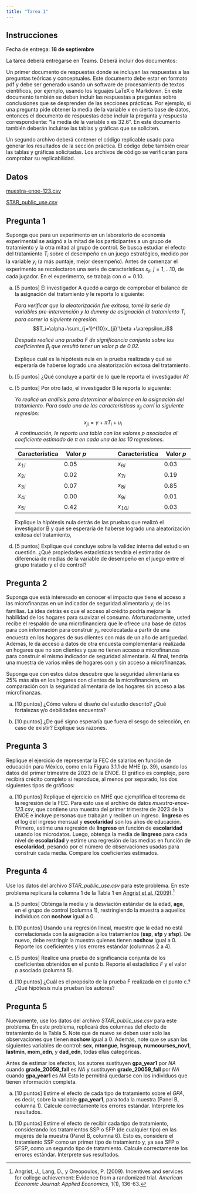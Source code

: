 ```yaml
---
title: "Tarea 1"
---
```


## Instrucciones

Fecha de entrega: **18 de septiembre**

La tarea deberá entregarse en Teams. Deberá incluir dos documentos:

Un primer documento de respuestas donde se incluyan las respuestas a las preguntas teóricas y conceptuales. Este documento debe estar en formato pdf y debe ser generado usando un software de procesamiento de textos científicos, por ejemplo, usando los leguajes LaTeX o Markdown. En este documento también se deben incluir las respuestas a preguntas sobre conclusiones que se desprenden de las secciones prácticas. Por ejemplo, si una pregunta pide obtener la media de la variable x en cierta base de datos, entonces el documento de respuestas debe incluir la pregunta y respuesta correspondiente: “la media de la variable x es 32.6”. En este documento también deberán incluirse las tablas y gráficas que se soliciten.

Un segundo archivo deberá contener el código replicable usado para generar los resultados de la sección práctica. El código debe también crear las tablas y gráficas solicitadas. Los archivos de código se verificarán para comprobar su replicabilidad.

## Datos

[muestra-enoe-123.csv](./files/muestra-enoe-123.csv)

[STAR_public_use.csv](./files/STAR_public_use.csv)

## Pregunta 1

Suponga que para un experimento en un laboratorio de economía experimental se asignó a la mitad de los participantes a un grupo de tratamiento y la otra mitad al grupo de control. Se busca estudiar el efecto del tratamiento $T_i$ sobre el desempeño en un juego estratégico, medido por la variable $y_i$ (a más puntaje, mejor desempeño). Antes de comenzar el experimento se recolectaron una serie de características $x_{ji}$, $j=1,\ldots 10$, de cada jugador. En el experimento, se trabaja con $\alpha=0.10$.

a. [5 puntos] El investigador A quedó a cargo de comprobar el balance de la asignación del tratamiento y le reporta lo siguiente:

    *Para verificar que la aleatorización fue exitosa, tomé la serie de variables pre-intervención y la dummy de asignación al tratamiento $T_i$ para correr la siguiente regresión:*
$$T_i=\alpha+\sum_{j=1}^{10}x_{ji}'\beta +\varepsilon_i$$

    *Después realicé una prueba $F$ de significancia conjunta sobre los coeficientes $\beta_j$ que resultó tener un valor $p$ de 0.02.*

    Explique cuál es la hipótesis nula en la prueba realizada y qué se esperaría de haberse logrado una aleatorización exitosa del tratamiento.

b. [5 puntos] ¿Qué concluye a partir de lo que le reporta el investigador A?

a. [5 puntos] Por otro lado, el investigador B le reporta lo siguiente:

    *Yo realicé un análisis para determinar el balance en la asignación del tratamiento. Para cada una de las características $x_{ji}$ corrí la siguiente regresión:*
$$x_{ji}=\gamma+\pi T_i+u_i$$
*A continuación, le reporto una tabla con los valores $p$ asociados al coeficiente estimado de $\pi$ en cada una de las 10 regresiones.*

    | **Característica** |	**Valor $p$** || **Característica** |	**Valor $p$**
    |--- | --- |---|---|---|
    | $x_{1i}$	| 0.05 | |$x_{6i}$	| 0.03 |
    | $x_{2i}$	| 0.02 | |$x_{7i}$	| 0.19 |
    | $x_{3i}$	| 0.07 | |$x_{8i}$	| 0.85 |
    | $x_{4i}$	| 0.00 | |$x_{9i}$	| 0.01 |
    | $x_{5i}$	| 0.42 | |$x_{10i}$	| 0.03 |
    
    Explique la hipótesis nula detrás de las pruebas que realizó el investigador B y qué se esperaría de haberse logrado una aleatorización exitosa del tratamiento,

a. [5 puntos] Explique qué concluye sobre la validez interna del estudio en cuestión. ¿Qué propiedades estadísticas tendría el estimador de diferencia de medias de la variable de desempeño en el juego entre el grupo tratado y el de control?


## Pregunta 2

Suponga que está interesado en conocer el impacto que tiene el acceso a las microfinanzas en un indicador de seguridad alimentaria $y_i$ de las familias. La idea detrás es que el acceso al crédito podría mejorar la habilidad de los hogares para suavizar el consumo. Afortunadamente, usted recibe el respaldo de una microfinanciera que le ofrece una base de datos para con información para construir $y_i$, recolecatada a partir de una encuesta en los hogares de sus clientes con más de un año de antiguedad. Además, le da acceso a datos de otra encuesta complementaria realizada en hogares que no son clientes y que no tienen acceso a microfinanzas para construir el mismo indicador de seguridad alimentaria. Al final, tendría una muestra de varios miles de hogares con y sin acceso a microfinanzas.

Suponga que con estos datos descubre que la seguridad alimentaria es 25% más alta en los hogares con clientes de la microfinanciera, en comparación con la seguridad alimentaria de los hogares sin acceso a las microfinanzas.

a. [10 puntos] ¿Cómo valora el diseño del estudio descrito? ¿Qué fortalezas y/o debilidades encuentra? 

a. [10 puntos] ¿De qué signo esperaría que fuera el sesgo de selección, en caso de existir? Explique sus razones.

## Pregunta 3

Replique el ejercicio de representar la FEC de salarios en función de educación para México, como en la Figura 3.1.1 de MHE (p. 39), usando los datos del primer trimestre de 2023 de la ENOE. El gráfico es complejo, pero recibirá crédito completo si reproduce, al menos por separado, los dos siguientes tipos de gráficos:

a.	[10 puntos] Replique el ejercicio en MHE que ejemplifica el teorema de la regresión de la FEC. Para esto use el archivo de datos *muestra-enoe-123.csv*, que contiene una muestra del primer trimestre de 2023 de la ENOE e incluye personas que trabajan y reciben un ingreso. **lingreso** es el log del ingreso mensual y **escolaridad** son los años de educación. Primero, estime una regresión de **lingreso** en función de **escolaridad** usando los microdatos. Luego, obtenga la media de **lingreso** para cada nivel de **escolaridad** y estime una regresión de las medias en función de **escolaridad**, pesando por el número de observaciones usadas para construir cada media. Compare los coeficientes estimados.


## Pregunta 4

Use los datos del archivo *STAR_public_use.csv* para este problema. En este problema replicará la columna 1 de la Tabla 1 en [Angrist et al. (2009)](https://pubs.aeaweb.org/doi/pdfplus/10.1257/app.1.1.136).[^1]
  
[^1]: Angrist, J., Lang, D., y Oreopoulos, P. (2009). Incentives and services for college achievement: Evidence from a randomized trial. *American Economic Journal: Applied Economics*, 1(1), 136-63.

a. [5 puntos] Obtenga la media y la desviación estándar de la edad, **age**, en el grupo de control (columna 1), restringiendo la muestra a aquellos individuos con **noshow** igual a 0.

a. [10 puntos] Usando una regresión lineal, muestre que la edad no está correlacionada con la asignación a los tratamientos (**ssp**, **sfp** y **sfsp**). De nuevo, debe restringir la muestra quienes tienen **noshow** igual a 0. Reporte los coeficientes y los errores estándar (columnas 2 a 4).

a. [5 puntos] Realice una prueba de significancia conjunta de los coeficientes obtenidos en el punto b. Reporte el estadístico $F$ y el valor $p$ asociado (columna 5).

a. [10 puntos] ¿Cuál es el propósito de la prueba F realizada en el punto c.? ¿Qué hipótesis nula prueban los autores?

## Pregunta 5

Nuevamente, use los datos del archivo *STAR_public_use.csv* para este problema. En este problema, replicará dos columnas del efecto de tratamiento de la Tabla 5. Note que de nuevo se deben usar solo las observaciones que tienen **noshow** igual a 0. Además, note que se usan las siguientes variables de control: **sex**, **mtongue**, **hsgroup**, **numcourses_nov1**, **lastmin**, **mom_edn**, y **dad_edn**, todas ellas categóricas.

Antes de estimar los efectos, los autores sustituyen **gpa_year1** por *NA* cuando **grade_20059_fall** es *NA* y sustituyen **grade_20059_fall** por *NA* cuando **gpa_year1** es *NA* Esto le permitirá quedarse con los individuos que tienen información completa.

a. [10 puntos] Estime el efecto de cada tipo de tratamiento sobre el *GPA*, es decir, sobre la variable **gpa_year1**, para toda la muestra (Panel B, columna 1). Calcule correctamente los errores estándar. Interprete los resultados.

a. [10 puntos] Estime el efecto de recibir cada tipo de tratamiento, considerando los tratamientos SSP o SFP (de cualquier tipo) en las mujeres de la muestra (Panel B, columna 6). Esto es, considere el tratamiento SSP como un primer tipo de tratamiento y, ya sea SFP o SFSP, como un segundo tipo de tratamiento. Calcule correctamente los errores estándar. Interprete sus resultados.
